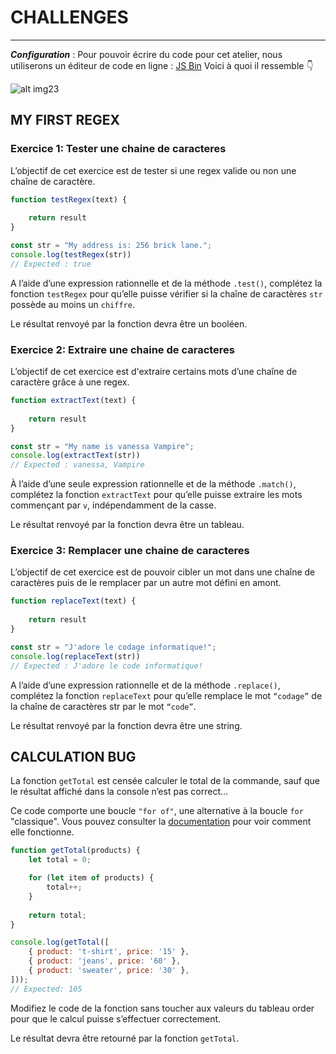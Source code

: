 # CHALLENGES
***

***Configuration*** : 
Pour pouvoir écrire du code pour cet atelier, nous utiliserons un éditeur de code en ligne : [JS Bin](https://jsbin.com/?js,console)
Voici à quoi il ressemble 👇

![alt img23](/images/courses/level1/img23.png)

## MY FIRST REGEX

### Exercice 1: Tester une chaine de caracteres

L’objectif de cet exercice est de tester si une regex valide ou non une chaîne de caractère.

```js
function testRegex(text) {
    
    return result
}

const str = "My address is: 256 brick lane.";
console.log(testRegex(str))
// Expected : true
```
A l’aide d’une expression rationnelle et de la méthode ```.test()```, complétez la fonction ```testRegex``` pour qu’elle puisse 
vérifier si la chaîne de caractères ```str``` possède au moins un ```chiffre```.

Le résultat renvoyé par la fonction devra être un booléen.

### Exercice 2: Extraire une chaine de caracteres

L’objectif de cet exercice est d'extraire certains mots d’une chaîne de caractère grâce à une regex.

```js
function extractText(text) {
    
    return result
}

const str = "My name is vanessa Vampire";
console.log(extractText(str))
// Expected : vanessa, Vampire
```
À l’aide d’une seule expression rationnelle et de la méthode ```.match()```, complétez la fonction ```extractText``` 
pour qu’elle puisse extraire les mots commençant par ```v```, indépendamment de la casse.

Le résultat renvoyé par la fonction devra être un tableau.

### Exercice 3: Remplacer une chaine de caracteres

L’objectif de cet exercice est de pouvoir cibler un mot dans une chaîne de caractères puis de le remplacer par un autre mot défini en amont.

```js
function replaceText(text) {
    
    return result
}

const str = "J'adore le codage informatique!";
console.log(replaceText(str))
// Expected : J'adore le code informatique!
```

A l’aide d’une expression rationnelle et de la méthode ```.replace()```, complétez la fonction ```replaceText``` pour qu’elle remplace 
le mot ```“codage”``` de la chaîne de caractères str par le mot ```“code”```.

Le résultat renvoyé par la fonction devra être une string.

## CALCULATION BUG

La fonction ```getTotal``` est censée calculer le total de la commande, sauf que le résultat affiché dans la console n’est pas correct…

Ce code comporte une boucle ```"for of"```, une alternative à la boucle ```for``` "classique". 
Vous pouvez consulter la [documentation](https://developer.mozilla.org/fr/docs/Web/JavaScript/Reference/Statements/for...of) 
pour voir comment elle fonctionne.

```js
function getTotal(products) {
    let total = 0;

    for (let item of products) {
        total++;
    }
    
    return total;
}

console.log(getTotal([
    { product: 't-shirt', price: '15' },
    { product: 'jeans', price: '60' },
    { product: 'sweater', price: '30' },
]));
// Expected: 105
```
Modifiez le code de la fonction sans toucher aux valeurs du tableau order pour que le calcul puisse s’effectuer correctement.

Le résultat devra être retourné par la fonction ```getTotal```.
